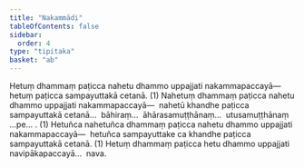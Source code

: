 ```yaml
---
title: "Nakammādi"
tableOfContents: false
sidebar:
  order: 4
type: "tipitaka"
basket: "ab"
---
```



<DynamicBreadcrumb />

<Division number="12">

<Paragraph number="29">
Hetuṃ dhammaṃ paṭicca nahetu dhammo uppajjati nakammapaccayā—  hetuṃ paṭicca sampayuttakā cetanā. (1)
</Paragraph>

<Paragraph number="30">
Nahetuṃ dhammaṃ paṭicca nahetu dhammo uppajjati nakammapaccayā—  nahetū khandhe paṭicca sampayuttakā cetanā…  bāhiraṃ…  āhārasamuṭṭhānaṃ…  utusamuṭṭhānaṃ …pe… . (1)
</Paragraph>

<Paragraph number="31">
Hetuñca nahetuñca dhammaṃ paṭicca nahetu dhammo uppajjati nakammapaccayā—  hetuñca sampayuttake ca khandhe paṭicca sampayuttakā cetanā. (1)
</Paragraph>

<Paragraph number="32">
Hetuṃ dhammaṃ paṭicca hetu dhammo uppajjati navipākapaccayā…  nava.
</Paragraph>
</Division>
